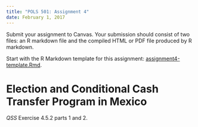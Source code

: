 ```yaml
---
title: "POLS 501: Assignment 4"
date: February 1, 2017
---
```


Submit your assignment to Canvas. 
Your submission should consist of two files: an R markdown file and the compiled HTML or PDF file produced by R markdown.

Start with the R Markdown template for this assignment: [assignment4-template.Rmd](files/assignment4-template.Rmd).

# Election and Conditional Cash Transfer Program in Mexico

*QSS* Exercise 4.5.2 parts 1 and 2.


